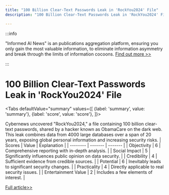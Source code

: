 ```yaml
---
title: "100 Billion Clear-Text Passwords Leak in 'RockYou2024' File"
description: "100 Billion Clear-Text Passwords Leak in 'RockYou2024' File"

---
```



:::info

"Informed AI News" is an publications aggregation platform, ensuring you only gain the most valuable information, to eliminate information asymmetry and break through the limits of information cocoons.  [Find out more >>](/)

:::

# 100 Billion Clear-Text Passwords Leak in 'RockYou2024' File


<Tabs
	defaultValue="summary"
	values={[
	{label: 'summary', value: 'summary'},
	{label: 'score', value: 'score'},
]}>
<TabItem value="summary">


Cybernews uncovered "RockYou2024," a file containing 100 billion clear-text passwords, shared by a hacker known as ObamaCare on the dark web. This leak combines data from 4000 large databases over a span of 20 years, exposing global personal information and increasing security risks.
</TabItem>
<TabItem value="score">
	| Scores     | Value   | Explanation |
	| -------- | ------- | ------- |
	| Objectivity  | 6    | Comprehensive reporting with in-depth analysis.    |
	| Social Impact | 5     | Significantly influences public opinion on data security.    |
	| Credibility    | 4    | Sufficient evidence from credible sources.    |
	| Potential    | 6    | Inevitably leads to significant security changes.    |
	| Practicality    | 4    | Directly applicable to real security issues.    |
	| Entertainment Value    | 2    | Includes a few elements of interest.    |
</TabItem>
</Tabs>

[Full article>>](https://readhub.cn/topic/8b7pE3D8muc)
